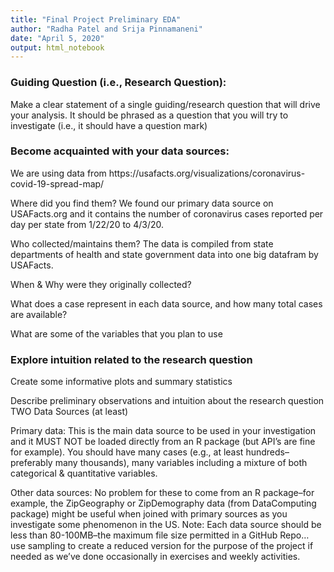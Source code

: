 ```yaml
---
title: "Final Project Preliminary EDA"
author: "Radha Patel and Srija Pinnamaneni"
date: "April 5, 2020"
output: html_notebook
---
```


### Guiding Question (i.e., Research Question):
Make a clear statement of a single guiding/research question that will drive your analysis.  It should be phrased as a question that you will try to investigate (i.e., it should have a question mark)


### Become acquainted with your data sources:
We are using data from https://usafacts.org/visualizations/coronavirus-covid-19-spread-map/

Where did you find them?
We found our primary data source on USAFacts.org and it contains the number of coronavirus cases reported per day per state from 1/22/20 to 4/3/20.

Who collected/maintains them?
The data is compiled from state departments of health and state government data into one big datafram by USAFacts.

When & Why were they originally collected?


What does a case represent in each data source, and how many total cases are available?


What are some of the variables that you plan to use



### Explore intuition related to the research question
Create some informative plots and summary statistics 


Describe preliminary observations and intuition about the research question
TWO Data Sources (at least)


Primary data:  This is the main data source to be used in your investigation and it MUST NOT be loaded directly from an R package (but API's are fine for example). You should have many cases (e.g., at least hundreds--preferably many thousands), many variables including a mixture of both categorical & quantitative variables.  

Other data sources: No problem for these to come from an R package--for example, the ZipGeography or ZipDemography data (from DataComputing package) might be useful when joined with primary sources as you investigate some phenomenon in the US. 
Note: Each data source should be less than 80-100MB--the maximum file size permitted in a GitHub Repo... use sampling to create a reduced version for the purpose of the project if needed as we've done occasionally in exercises and weekly activities.

